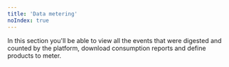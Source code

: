 ```yaml
---
title: 'Data metering'
noIndex: true
---
```


In this section you'll be able to view all the events that were digested and counted by the platform, download consumption reports and define products to meter.